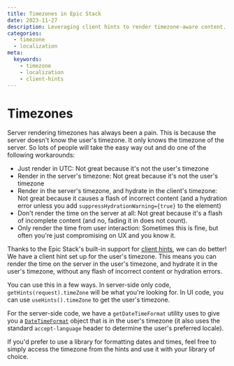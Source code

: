 ```yaml
---
title: Timezones in Epic Stack
date: 2023-11-27 
description: Leveraging client hints to render timezone-aware content.
categories:
  - timezone
  - localization
meta:
  keywords:
    - timezone
    - localization
    - client-hints
---
```

# Timezones

Server rendering timezones has always been a pain. This is because the server
doesn't know the user's timezone. It only knows the timezone of the server. So
lots of people will take the easy way out and do one of the following
workarounds:

- Just render in UTC: Not great because it's not the user's timezone
- Render in the server's timezone: Not great because it's not the user's
  timezone
- Render in the server's timezone, and hydrate in the client's timezone: Not
  great because it causes a flash of incorrect content (and a hydration error
  unless you add `suppressHydrationWarning={true}` to the element)
- Don't render the time on the server at all: Not great because it's a flash of
  incomplete content (and no, fading it in does not count).
- Only render the time from user interaction: Sometimes this is fine, but often
  you're just compromising on UX and you know it.

Thanks to the Epic Stack's built-in support for
[client hints](./client-hints.md), we can do better! We have a client hint set
up for the user's timezone. This means you can render the time on the server in
the user's timezone, and hydrate it in the user's timezone, without any flash of
incorrect content or hydration errors.

You can use this in a few ways. In server-side only code,
`getHints(request).timeZone` will be what you're looking for. In UI code, you
can use `useHints().timeZone` to get the user's timezone.

For the server-side code, we have a `getDateTimeFormat` utility uses to give you
a
[`DateTimeFormat`](https://developer.mozilla.org/en-US/docs/Web/JavaScript/Reference/Global_Objects/Intl/DateTimeFormat)
object that is in the user's timezone (it also uses the standard
`accept-language` header to determine the user's preferred locale).

If you'd prefer to use a library for formatting dates and times, feel free to
simply access the timezone from the hints and use it with your library of
choice.
